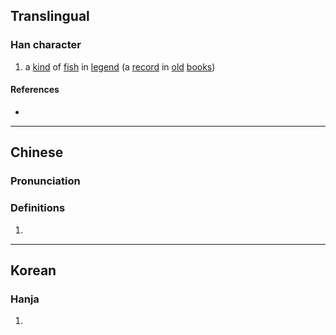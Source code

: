 {{character info/new}}
==Translingual==

===Han character===
{{Han char|rn=6|rad=亅|as=07|sn=8|four=|canj=NNNIN|ids=⿰予予}}

# a [[kind]] of [[fish]] in [[legend]] (a [[record]] in [[old]] [[book]]s)

====References====
* {{Han ref|kx=0085.230|hdz=10055.060|uh=3428|ud=13352}}

----

==Chinese==
{{zh-forms|alt=㜿}}

===Pronunciation===
{{zh-pron
|m=xù
|c=zeoi6
|cat=n
}}

===Definitions===
{{zh-hanzi}}

# {{zh-only|堪㐨|a kind of fish in legend}}

----

==Korean==

===Hanja===
{{ko-hanja|hangeul=서|rv=seo|mr=sŏ|y=se}}

# {{defn|lang=ko|sort=亅07}}
